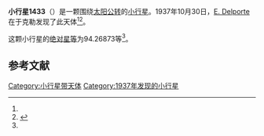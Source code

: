{{Infobox planet
| bgcolour = #FFFFC0
| name = 1433 Geramtina
| symbol = 
| image = 
| caption = 
| discovery = yes
| discovery_ref = 
| discoverer = [[E._Delporte|E. Delporte]]
| discovery_site = [[于克勒|于克勒]] 
| discovered = 1937年10月30日
| designations = yes
| mp_name = 
| named_after = 
| alt_names = 1937 UC/ 1951 XH / 1967 EH / 1974 TX1
| mp_category = [[主带小行星|主带小行星]]
| orbit_ref = <ref name="a">[http://ssd.jpl.nasa.gov/sbdb.cgi?sstr=1433 1433 Geramtina] {{Wayback|url=http://ssd.jpl.nasa.gov/sbdb.cgi?sstr=1433 |date=20210717071106 }}，小行星數據庫瀏覽器（JPL Small-Body Database Browser）－[[美国国家航空航天局|美国国家航空航天局]]喷气推进实验室</ref>
| epoch = 2456400.5 (2013年4月18日更新)
| aphelion = {{convert|3.2786330|AU|km|3|abbr=on|lk=out}}
| perihelion = {{convert|2.3136490|AU|km|3|abbr=on}}
| semimajor = {{convert|2.7961410|AU|km|3|abbr=on}}
| eccentricity = 0.1725564
| period = 1707.800059 [[日|日]]<br />4.68[[儒略年|儒略年]]
| avg_speed = 
| inclination = 8.23630
| asc_node = 321.58746
| mean_anomaly = 
| arg_peri = 94.26873
| satellites = 
| physical_characteristics = yes
| dimensions = 
| mass = 
| density = 
| surface_grav = 
| escape_velocity = 
| sidereal_day = 
| axial_tilt = 
| pole_ecliptic_lat = 
| pole_ecliptic_lon = 
| albedo = 
| temperatures= 
| temp_name1 = 
| mean_temp_1 = 
| max_temp_1 = 
| temp_name2 = 
| max_temp_2 = 
| spectral_type = 
| abs_magnitude = 94.26873
}}

'''小行星1433'''（{{lang-en|1433 Geramtina}}）是一颗围绕[[太阳|太阳]][[公转|公转]]的[[小行星|小行星]]。1937年10月30日，[[E._Delporte|E. Delporte]]在于克勒发现了此天体<ref name="a" /><ref>{{cite news|title=小行星列表|url=http://cfa-www.harvard.edu/iau/lists/NumberedMPs.txt|accessdate=2013-07-08|newspaper=哈佛大学|archive-date=2008-05-17|archive-url=https://web.archive.org/web/20080517010638/http://cfa-www.harvard.edu/iau/lists/NumberedMPs.txt|dead-url=no}}</ref>。

这颗小行星的[[绝对星等|绝对星等]]为94.26873等<ref name="a" />。

==参考文献==
{{reflist}}
{{Minor Planet Number|[[小行星1432|小行星1432]]|[[小行星1434|小行星1434]]}}

{{小天体}}

[[Category:小行星带天体|Category:小行星带天体]]
[[Category:1937年发现的小行星|Category:1937年发现的小行星]]

{{asteroid-stub}}